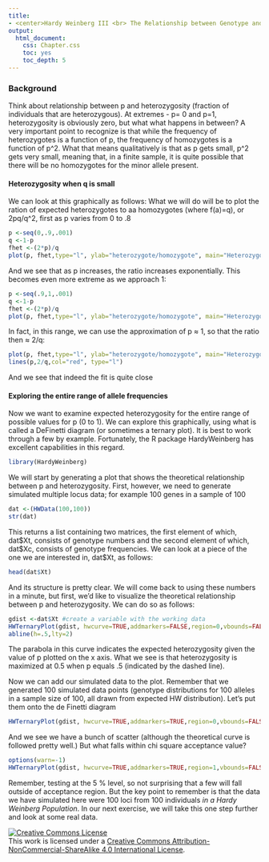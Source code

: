```yaml
---
title: 
- <center>Hardy Weinberg III <br> The Relationship between Genotype and Allele Frequencies</center>
output:
  html_document:
    css: Chapter.css
    toc: yes
    toc_depth: 5
---
```


### Background

Think about relationship between p and heterozygosity (fraction of individuals that are heterozygous).  At extremes - p= 0 and p=1, heterozygosity is obviously zero, but what  what happens in between? A very important point to recognize is that while the frequency of heterozygotes is a function of p, the frequency of homozygotes is a function of p^2.  What that means qualitatively is that as p gets small, p^2 gets very small, meaning that, in a finite sample, it is quite possible that there will be no homozygotes for the minor allele present.

#### Heterozygosity when q is small

We can look at this graphically as follows:  What we will do will be to plot the ration of expected heterozygotes to   aa homozygotes (where f(a)=q), or 2pq/q^2, first as p varies from 0 to .8

```r
p <-seq(0,.9,.001)
q <-1-p
fhet <-(2*p)/q
plot(p, fhet,type="l", ylab="heterozygote/homozygote", main="Heterozygote/Homozygote as a Function of p")
```
And we see that as p increases, the ratio increases exponentially.  This becomes even more extreme as we approach 1:
```r
p <-seq(.9,1,.001)
q <-1-p
fhet <-(2*p)/q
plot(p, fhet,type="l", ylab="heterozygote/homozygote", main="Heterozygote/Homozygote as a Function of p")
```
In fact, in this range, we can use the approximation of p ≈ 1, so that the ratio then ≈ 2/q:
```r
plot(p, fhet,type="l", ylab="heterozygote/homozygote", main="Heterozygote/Homozygote as a Function of p")
lines(p,2/q,col="red", type="l")
```
And we see that indeed the fit is quite close

#### Exploring the entire range of allele frequencies

Now we want to examine expected heterozygosity for the entire range of possible values for p (0 to 1).  We can explore this graphically, using what is called a DeFinetti diagram (or sometimes a ternary plot).  It is best to work through a few by example.  Fortunately, the R package HardyWeinberg has excellent capabilities in this regard.
```r
library(HardyWeinberg)
```
We will start by generating a plot that shows the theoretical relationship between p and heterozygosity.  First, however, we need to generate simulated  multiple locus data; for example 100 genes in a sample of 100

```r
dat <-(HWData(100,100))
str(dat)
```
This returns a list containing two matrices, the first element of which, dat\$Xt, consists of genotype numbers and the second element of which, dat\$Xc, consists of genotype frequencies.  We can look at a piece of the one we are interested in, dat\$Xt, as follows:

```r
head(dat$Xt)
```
And its structure is pretty clear.  We will come back to using these numbers in a minute, but first, we'd like to visualize the theoretical relationship between p and heterozygosity.  We can do so as follows:


```r
gdist <-dat$Xt #create a variable with the working data
HWTernaryPlot(gdist, hwcurve=TRUE,addmarkers=FALSE,region=0,vbounds=FALSE,axis=2,vertexlab=c("0","","1"),axislab="P",main="Theoretical Relationship betweeen p and H",cex.main=1.2)
abline(h=.5,lty=2)
```
The parabola in this curve indicates the expected heterozygosity given the value of p plotted on the x axis.  What we see is that heterozygosity is maximized at 0.5 when p equals .5  (indicated by the dashed line).  

Now we can add our simulated data to the plot.  Remember that we generated 100 simulated data points (genotype distributions for 100 alleles in a sample size of 100, all drawn from expected HW distribution).  Let's put them onto the de Finetti diagram
```r
HWTernaryPlot(gdist, hwcurve=TRUE,addmarkers=TRUE,region=0,vbounds=FALSE,axis=2,vertexlab=c("0","","1"),axislab="P",main="Adding 100 Loci from N=100",cex.main=1.2)
```
And we see we have a bunch of scatter (although the theoretical curve is followed pretty well.)  But what falls within chi square acceptance value?

```r
options(warn=-1)
HWTernaryPlot(gdist, hwcurve=TRUE,addmarkers=TRUE,region=1,vbounds=FALSE,axis=2,vertexlab=c("0","","1"))
```
Remember, testing at the 5 % level, so not surprising that a few will fall outside of acceptance region.  But the key point to remember is that the data we have simulated here were 100 loci from 100 individuals *in a Hardy Weinberg Population*.  In our next exercise, we will take this one step further and look at some real data.  

<a rel="license" href="http://creativecommons.org/licenses/by-nc-sa/4.0/deed.en_US"><img alt="Creative Commons License" style="border-width:0" src="http://i.creativecommons.org/l/by-nc-sa/4.0/88x31.png" /></a><br />This work is licensed under a <a rel="license" href="http://creativecommons.org/licenses/by-nc-sa/4.0/deed.en_US">Creative Commons Attribution-NonCommercial-ShareAlike 4.0 International License</a>.